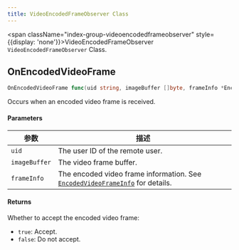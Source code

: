 ```yaml
---
title: VideoEncodedFrameObserver Class
---
```


<span className="index-group-videoencodedframeobserver" style={{display: 'none'}}>VideoEncodedFrameObserver</span>
<span className="index-desc-videoencodedframeobserver">`VideoEncodedFrameObserver` Class.</span>


<h2 className="anchor index-group-item-videoencodedframeobserver index-api-onencodedvideoframe" id="onencodedvideoframe">OnEncodedVideoFrame</h2>

```go
OnEncodedVideoFrame func(uid string, imageBuffer []byte, frameInfo *EncodedVideoFrameInfo) bool
```

<span className="index-desc-onencodedvideoframe">Occurs when an encoded video frame is received.</span>

#### Parameters

| 参数 | 描述 |
|---------------|----------------------------------------------------------------------|
| `uid` | The user ID of the remote user.             |
| `imageBuffer` | The video frame buffer.             |
| `frameInfo`| The encoded video frame information. See [`EncodedVideoFrameInfo`](./apidatatype#encodedvideoframeinfo) for details.         |

#### Returns

Whether to accept the encoded video frame:

- `true`: Accept.
- `false`: Do not accept.